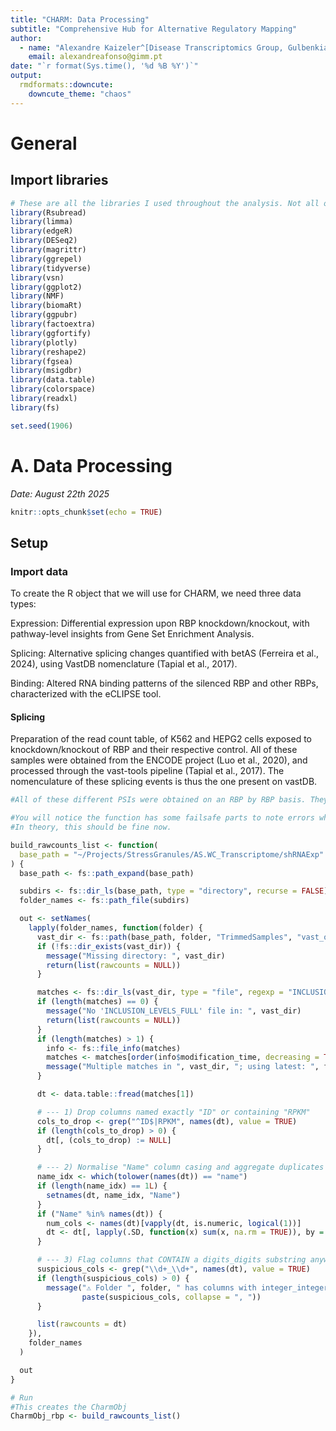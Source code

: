 ```yaml
---
title: "CHARM: Data Processing"
subtitle: "Comprehensive Hub for Alternative Regulatory Mapping"
author: 
  - name: "Alexandre Kaizeler^[Disease Transcriptomics Group, Gulbenkian Institute of Molecular Medicine]"
    email: alexandreafonso@gimm.pt
date: "`r format(Sys.time(), '%d %B %Y')`"
output: 
  rmdformats::downcute:
    downcute_theme: "chaos"
---
```


# General

## Import libraries

```r
# These are all the libraries I used throughout the analysis. Not all of them will be required on this guidebook
library(Rsubread)
library(limma)
library(edgeR)
library(DESeq2)
library(magrittr)
library(ggrepel)
library(tidyverse)
library(vsn)
library(ggplot2)
library(NMF)
library(biomaRt)
library(ggpubr)
library(factoextra)
library(ggfortify)
library(plotly)
library(reshape2)
library(fgsea)
library(msigdbr)
library(data.table)
library(colorspace)
library(readxl)
library(fs)

set.seed(1906)
```

# A. Data Processing 

*Date: August 22th 2025*

```r
knitr::opts_chunk$set(echo = TRUE)
```

## Setup

### Import data

To create the R object that we will use for CHARM, we need three data types:

Expression: Differential expression upon RBP knockdown/knockout, with pathway-level insights from Gene Set Enrichment Analysis.

Splicing: Alternative splicing changes quantified with betAS (Ferreira et al., 2024), using VastDB nomenclature (Tapial et al., 2017).

Binding: Altered RNA binding patterns of the silenced RBP and other RBPs, characterized with the eCLIPSE tool.

#### Splicing

Preparation of the read count table, of K562 and HEPG2 cells exposed to knockdown/knockout of RBP and their respective control. All of these samples were obtained from the ENCODE project (Luo et al., 2020), and processed through the vast-tools pipeline (Tapial et al., 2017). The nomenculature of these splicing events is thus the one present on vastDB. 

```r
#All of these different PSIs were obtained on an RBP by RBP basis. They are separated by folders. First I will create a list with all of this information.

#You will notice the function has some failsafe parts to note errors where there was some human error on my part. 
#In theory, this should be fine now.

build_rawcounts_list <- function(
  base_path = "~/Projects/StressGranules/AS.WC_Transcriptome/shRNAExp"
) {
  base_path <- fs::path_expand(base_path)

  subdirs <- fs::dir_ls(base_path, type = "directory", recurse = FALSE)
  folder_names <- fs::path_file(subdirs)

  out <- setNames(
    lapply(folder_names, function(folder) {
      vast_dir <- fs::path(base_path, folder, "TrimmedSamples", "vast_out")
      if (!fs::dir_exists(vast_dir)) {
        message("Missing directory: ", vast_dir)
        return(list(rawcounts = NULL))
      }

      matches <- fs::dir_ls(vast_dir, type = "file", regexp = "INCLUSION_LEVELS_FULL")
      if (length(matches) == 0) {
        message("No 'INCLUSION_LEVELS_FULL' file in: ", vast_dir)
        return(list(rawcounts = NULL))
      }
      if (length(matches) > 1) {
        info <- fs::file_info(matches)
        matches <- matches[order(info$modification_time, decreasing = TRUE)]
        message("Multiple matches in ", vast_dir, "; using latest: ", fs::path_file(matches[1]))
      }

      dt <- data.table::fread(matches[1])

      # --- 1) Drop columns named exactly "ID" or containing "RPKM"
      cols_to_drop <- grep("^ID$|RPKM", names(dt), value = TRUE)
      if (length(cols_to_drop) > 0) {
        dt[, (cols_to_drop) := NULL]
      }

      # --- 2) Normalise "Name" column casing and aggregate duplicates (NA -> 0)
      name_idx <- which(tolower(names(dt)) == "name")
      if (length(name_idx) == 1L) {
        setnames(dt, name_idx, "Name")
      }
      if ("Name" %in% names(dt)) {
        num_cols <- names(dt)[vapply(dt, is.numeric, logical(1))]
        dt <- dt[, lapply(.SD, function(x) sum(x, na.rm = TRUE)), by = Name, .SDcols = num_cols]
      }

      # --- 3) Flag columns that CONTAIN a digits_digits substring anywhere (e.g. "1_1")
      suspicious_cols <- grep("\\d+_\\d+", names(dt), value = TRUE)
      if (length(suspicious_cols) > 0) {
        message("⚠️ Folder ", folder, " has columns with integer_integer substrings: ",
                paste(suspicious_cols, collapse = ", "))
      }

      list(rawcounts = dt)
    }),
    folder_names
  )

  out
}

# Run
#This creates the CharmObj
CharmObj_rbp <- build_rawcounts_list()

```

